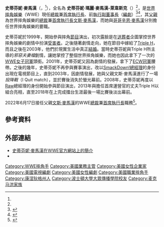 {{NoteTA|zh-hans:麦克马洪;zh-hant:麥馬漢
}}
{{Infobox Pro Wrestler
| name = 史蒂芬妮·麥馬漢<br>{{lang|en|Stephanie McMahon}}
| image = Steph Mcmahon.jpg
| img_capt = 2018年的史蒂芬妮
| names = '''Stephanie McMahon'''<ref name="OWOW">{{cite web|url=http://www.onlineworldofwrestling.com/profiles/s/stephanie-mcmahon.html|title=Stephanie McMahon Profile|accessdate=2008-05-01|publisher=Online World Of Wrestling|archive-url=https://web.archive.org/web/20120730035237/http://www.onlineworldofwrestling.com/profiles/s/stephanie-mcmahon.html|archive-date=2012-07-30|dead-url=yes}}</ref><br> Stephanie McMahon-Helmsley<ref name="OWOW"/>
| height = {{height|m=1.73}}<ref name="OWOW"/><ref name=cagematch>{{cite web|title=Stephanie McMahon|url=http://www.cagematch.net/?id=2&nr=463&name=Stephanie+McMahon|publisher=CAGEMATCH.net|access-date=2015-06-01|language=en|archive-date=2016-04-06|archive-url=https://web.archive.org/web/20160406002821/http://www.cagematch.net/?id=2&nr=463&name=Stephanie+McMahon|dead-url=no}}</ref>
| weight = {{weight|kg=65}}<ref name="OWOW"/><ref name=cagematch/>
| birth_date = {{birth date and age|mf=yes|1976|9|24}}<ref name=angie17>Peterson Kaelberer, Angie. ''The McMahons'', 17</ref>
| death_date = 
| birth_place = {{USA}}[[康乃狄克州|康乃狄克州]][[哈特福德縣_(康涅狄格州)|哈特福郡]][[哈特福|哈特福]]
| resides = {{USA}}[[康乃狄克州|康乃狄克州]][[費爾菲爾德縣_(康乃狄克州)|費爾菲爾德縣]][[格林尼治_(康乃狄克州)|格林尼治]]
| death_place = 
| billed = {{USA}}[[康乃狄克州|康乃狄克州]][[費爾菲爾德縣_(康乃狄克州)|費爾菲爾德縣]][[格林尼治_(康乃狄克州)|格林尼治]]
| trainer =
| debut = 1998年6月27日
| retired =
| spouse         = {{Marriage|[[Triple_H_(摔角手)|Triple H]]|2003 }}
| children       = 3
| alma_mater    = [[波士頓大學|波士頓大學]]
}}

'''史蒂芬妮·麥馬漢'''（{{lang-en|'''Stephanie McMahon'''}}，{{bd|1976年|9月24日}}<ref name="OWOW"/>），全名為 '''史蒂芬妮·瑪麗·麥馬漢-萊韋斯克'''（{{lang-en|'''Stephanie Marie McMahon-Levesque'''}}）<ref name=corp/>，是[[世界摔角娛樂|世界摔角娛樂]]（WWE）現任[[總裁|總裁]]兼[[CEO|首席執行長]]、前[[副董事長|執行副董事長]]（[[編劇|編劇]]）<ref name=corp>{{cite web|url=http://corporate.wwe.com/governance/bios/s_mcmahon_levesque.jsp|title=WWE Corporate Biography on Stephanie McMahon Levesque|accessdate=2007-05-20|publisher=[[World_Wrestling_Entertainment|World Wrestling Entertainment]]|deadurl=yes|archiveurl=https://web.archive.org/web/20070608041050/http://corporate.wwe.com/governance/bios/s_mcmahon_levesque.jsp|archivedate=2007-06-08}}</ref><ref name=promotion>{{cite web|url=http://findarticles.com/p/articles/mi_m0EIN/is_2007_May_11/ai_n19095468|title=WWE Promotes Stephanie McMahon Levesque To Executive Vice President|publisher=Business Wire|accessdate=2007-06-10|date=2007-05-11|archive-date=2007-11-04|archive-url=https://web.archive.org/web/20071104052422/http://findarticles.com/p/articles/mi_m0EIN/is_2007_May_11/ai_n19095468|dead-url=no}}</ref>，其[[父親|父親]]為世界摔角娛樂的[[總裁|總裁]]兼[[CEO|首席執行長]][[文斯·麥馬漢|文斯·麥馬漢]]，而她與[[哥哥|哥哥]][[辛恩·麥馬漢|辛恩·麥馬漢]]分別擔任世界摔角娛樂的要職。

史蒂芬妮於1999年，開始參與摔角[[節目|節目]]演出，初次露臉是在[[送葬者_(摔角手)|送葬者]]企圖掌控世界摔角娛樂的劇情中扮演[[受害者|受害者]]。之後隨著劇情走向，她在節目中嫁給了[[Triple_H_(摔角手)|Triple H]]，而且之後在2003年，他們於現實生活中真正[[結婚|結婚]]。當時史蒂芬妮與Triple H所主導的''邪惡夫妻檔''劇情，讓她掌控了整個世界摔角娛樂，而她也因此拿下了一次的[[WWE女子冠軍|WWE女子冠軍]]頭銜。2001年，史蒂芬妮又因為劇情的發展，拿下了[[ECW冠軍|ECW冠軍]]腰帶。之後的幾年，史蒂芬妮不再參與賽事演出，改以[[WWE_Friday_Night_SmackDown!|SmackDown!]][[總經理|總經理]]的身份出現在電視節目上，直到2003年，因劇情發展，她與父親文斯·麥馬漢進行了一場''投降戰''（I Quit match），並於賽後消失於螢光幕前。2008年，史蒂芬妮再度以[[WWE_Raw|Raw]]總經理的身份開始參與節目演出，2013年與擔任首席運營官的丈夫Triple H以{{tsl|en|The Authority (professional wrestling)|權利夫婦}}組合亮相，直至2018年在{{tsl|en|WrestleMania 34|摔角狂熱34}}上完成擂台生涯最後一場比賽後淡出幕前。

2022年6月17日接任父親[[文斯·麥馬漢|文斯·麥馬漢]]的WWE[[總裁|總裁]]兼[[CEO|首席執行長]]職務<ref>{{cite web |title=Vince McMahon Steps Back as WWE CEO & Chairman of the Board, Stephanie McMahon Returns to Company |url=https://www.pwinsider.com/article/160037/vince-mcmahon-steps-back-as-wwe-ceo-chairman-of-the-board-stephanie-mcmahon-returns-to-company.html |website=PW Insider |accessdate=2022-06-19 |date=2022-06-17}}</ref>。

== 參考資料 ==
{{reflist|2}}

== 外部連結 ==
{{Commons category|Stephanie McMahon}}
{{Wikiquote}}
*[https://www.wwe.com/superstars/stephanie-mcmahon  史蒂芬妮·麥馬漢在WWE官方網站上的簡介]{{Wayback|url=https://www.wwe.com/superstars/stephanie-mcmahon |date=20110429193359 }}{{en}}
*{{imdb name|id=0573080|name=史蒂芬妮·麥馬漢}}

{{authority control}}

{{DEFAULTSORT:McMahon, Stephanie}}
[[Category:WWE摔角手|Category:WWE摔角手]]
[[Category:美國業務主管|Category:美國業務主管]]
[[Category:美國女性企業家|Category:美國女性企業家]]
[[Category:美國電視編劇|Category:美國電視編劇]]
[[Category:美國女性編劇|Category:美國女性編劇]]
[[Category:美國職業摔角手|Category:美國職業摔角手]]
[[Category:康涅狄格州人|Category:康涅狄格州人]]
[[Category:波士頓大學大眾傳播學院校友|Category:波士頓大學大眾傳播學院校友]]
[[Category:麦克马洪家族|Category:麦克马洪家族]]